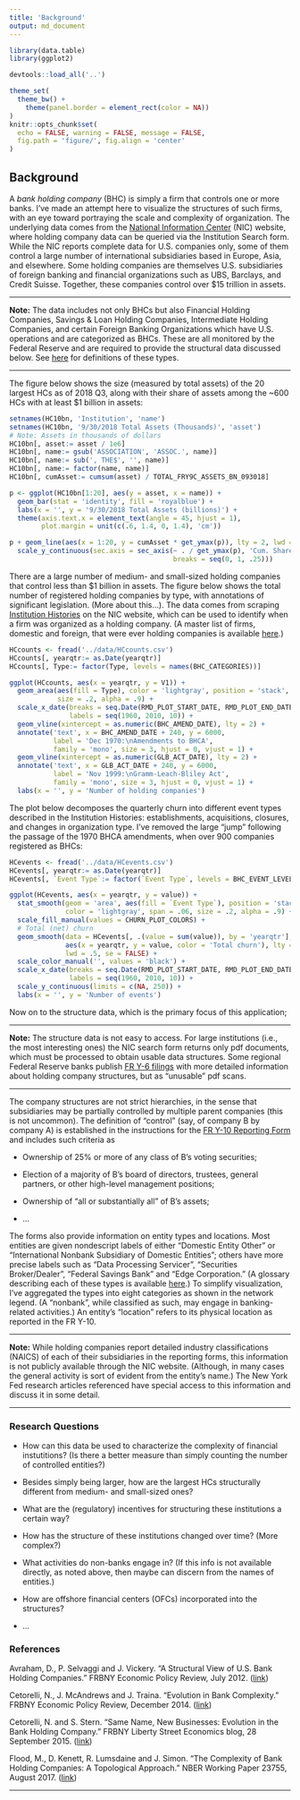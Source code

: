 ```yaml
---
title: 'Background'
output: md_document
---
```

```r
library(data.table)
library(ggplot2)

devtools::load_all('..')

theme_set(
  theme_bw() +
    theme(panel.border = element_rect(color = NA))
)
knitr::opts_chunk$set(
  echo = FALSE, warning = FALSE, message = FALSE,
  fig.path = 'figure/', fig.align = 'center'
)
```

## Background

A _bank holding company_ (BHC) is simply a firm that controls one or more banks. I've made an attempt here to visualize the structures of such firms, with an eye toward portraying the scale and complexity of organization. The underlying data comes from the <a href='https://www.ffiec.gov/nicpubweb/nicweb/nichome.aspx' target='_blank'>National Information Center</a> (NIC) website, where holding company data can be queried via the Institution Search form. While the NIC reports complete data for U.S. companies only, some of them control a large number of international subsidiaries based in Europe, Asia, and elsewhere. Some holding companies are themselves U.S. subsidiaries of foreign banking and financial organizations such as UBS, Barclays, and Credit Suisse. Together, these companies control over $15 trillion in assets.

<hr>

**Note:** The data includes not only BHCs but also Financial Holding Companies, Savings & Loan Holding Companies, Intermediate Holding Companies, and certain Foreign Banking Organizations which have U.S. operations and are categorized as BHCs. These are all monitored by the Federal Reserve and are required to provide the structural data discussed below. See <a href='https://www.ffiec.gov/nicpubweb/content/help/institution%20type%20description.htm' target='_blank'>here</a> for definitions of these types.

<hr>

The figure below shows the size (measured by total assets) of the 20 largest HCs as of 2018 Q3, along with their share of assets among the ~600 HCs with at least $1 billion in assets:

```r
setnames(HC10bn, 'Institution', 'name')
setnames(HC10bn, '9/30/2018 Total Assets (Thousands)', 'asset')
# Note: Assets in thousands of dollars
HC10bn[, asset:= asset / 1e6]
HC10bn[, name:= gsub('ASSOCIATION', 'ASSOC.', name)]
HC10bn[, name:= sub(', THE$', '', name)]
HC10bn[, name:= factor(name, name)]
HC10bn[, cumAsset:= cumsum(asset) / TOTAL_FRY9C_ASSETS_BN_093018]

p <- ggplot(HC10bn[1:20], aes(y = asset, x = name)) +
  geom_bar(stat = 'identity', fill = 'royalblue') +
  labs(x = '', y = '9/30/2018 Total Assets (billions)') +
  theme(axis.text.x = element_text(angle = 45, hjust = 1),
        plot.margin = unit(c(.6, 1.4, 0, 1.4), 'cm'))

p + geom_line(aes(x = 1:20, y = cumAsset * get_ymax(p)), lty = 2, lwd = 1.3, col = 'red') +
  scale_y_continuous(sec.axis = sec_axis(~ . / get_ymax(p), 'Cum. Share of Assets',
                                         breaks = seq(0, 1, .25)))
```

There are a large number of medium- and small-sized holding companies that control less than $1 billion in assets. The figure below shows the total number of registered holding companies by type, with annotations of significant legislation. (More about this...). The data comes from scraping <a href='https://www.ffiec.gov/nicpubweb/nicweb/InstitutionHistory.aspx?parID_RSSD=1021628&parDT_END=99991231' target='_blank'>Institution Histories</a> on the NIC website, which can be used to identify when a firm was organized as a holding company. (A master list of firms, domestic and foreign, that were ever holding companies is available <a href='https://www.chicagofed.org/banking/financial-institution-reports/bhc-name-list' target='_blank'>here</a>.)

```r
HCcounts <- fread('../data/HCcounts.csv')
HCcounts[, yearqtr:= as.Date(yearqtr)]
HCcounts[, Type:= factor(Type, levels = names(BHC_CATEGORIES))]

ggplot(HCcounts, aes(x = yearqtr, y = V1)) +
  geom_area(aes(fill = Type), color = 'lightgray', position = 'stack',
            size = .2, alpha = .9) +
  scale_x_date(breaks = seq.Date(RMD_PLOT_START_DATE, RMD_PLOT_END_DATE, by = '10 years'),
               labels = seq(1960, 2010, 10)) +
  geom_vline(xintercept = as.numeric(BHC_AMEND_DATE), lty = 2) +
  annotate('text', x = BHC_AMEND_DATE + 240, y = 6000,
           label = 'Dec 1970:\nAmendments to BHCA',
           family = 'mono', size = 3, hjust = 0, vjust = 1) +
  geom_vline(xintercept = as.numeric(GLB_ACT_DATE), lty = 2) +
  annotate('text', x = GLB_ACT_DATE + 240, y = 6000,
           label = 'Nov 1999:\nGramm-Leach-Bliley Act',
           family = 'mono', size = 3, hjust = 0, vjust = 1) +
  labs(x = '', y = 'Number of holding companies')
```

The plot below decomposes the quarterly churn into different event types described in the Institution Histories: establishments, acquisitions, closures, and changes in organization type. I've removed the large "jump" following the passage of the 1970 BHCA amendments, when over 900 companies registered as BHCs:

```r
HCevents <- fread('../data/HCevents.csv')
HCevents[, yearqtr:= as.Date(yearqtr)]
HCevents[, `Event Type`:= factor(`Event Type`, levels = BHC_EVENT_LEVELS)]

ggplot(HCevents, aes(x = yearqtr, y = value)) +
  stat_smooth(geom = 'area', aes(fill = `Event Type`), position = 'stack',
              color = 'lightgray', span = .06, size = .2, alpha = .9) +
  scale_fill_manual(values = CHURN_PLOT_COLORS) +
  # Total (net) churn
  geom_smooth(data = HCevents[, .(value = sum(value)), by = 'yearqtr'],
              aes(x = yearqtr, y = value, color = 'Total churn'), lty = 2, span = .06,
              lwd = .5, se = FALSE) +
  scale_color_manual('', values = 'black') +
  scale_x_date(breaks = seq.Date(RMD_PLOT_START_DATE, RMD_PLOT_END_DATE, by = '10 years'),
               labels = seq(1960, 2010, 10)) +
  scale_y_continuous(limits = c(NA, 250)) +
  labs(x = '', y = 'Number of events')
```

Now on to the structure data, which is the primary focus of this application;

<hr>

**Note:** The structure data is not easy to access. For large institutions (i.e., the most interesting ones) the NIC search form returns only pdf documents, which must be processed to obtain usable data structures. Some regional Federal Reserve banks publish <a href='https://www.richmondfed.org/banking/supervision_and_regulation/fry6_reports' target='_blank'>FR Y-6 filings</a> with more detailed information about holding company structures, but as "unusable" pdf scans.

<hr>

The company structures are not strict hierarchies, in the sense that subsidiaries may be partially controlled by multiple parent companies (this is not uncommon). The definition of "control" (say, of company B by company A) is established in the instructions for the <a href='https://www.federalreserve.gov/apps/reportforms/reportdetail.aspx?sOoYJ+5BzDaGhRRQo6EFJQ==' target='_blank'>FR Y-10 Reporting Form</a> and includes such criteria as

* Ownership of 25% or more of any class of B's voting securities;

* Election of a majority of B's board of directors, trustees, general partners, or other high-level management positions;

* Ownership of "all or substantially all" of B's assets;

* ...
	
The forms also provide information on entity types and locations. Most entities are given nondescript labels of either "Domestic Entity Other" or "International Nonbank Subsidiary of Domestic Entities"; others have more precise labels such as "Data Processing Servicer", "Securities Broker/Dealer", "Federal Savings Bank" and "Edge Corporation." (A glossary describing each of these types is available <a href='https://www.ffiec.gov/nicpubweb/content/help/institution%20type%20description.htm' target='_blank'>here</a>.) To simplify visualization, I've aggregated the types into eight categories as shown in the network legend. (A "nonbank", while classified as such, may engage in banking-related activities.) An entity's "location" refers to its physical location as reported in the FR Y-10.

<hr>

**Note:** While holding companies report detailed industry classifications (NAICS) of each of their subsidiaries in the reporting forms, this information is not publicly available through the NIC website. (Although, in many cases the general activity is sort of evident from the entity's name.) The New York Fed research articles referenced have special access to this information and discuss it in some detail.

<hr>

### Research Questions
* How can this data be used to characterize the complexity of financial instutitions? (Is there a better measure than simply counting the number of controlled entities?)

* Besides simply being larger, how are the largest HCs structurally different from medium- and small-sized ones?

* What are the (regulatory) incentives for structuring these institutions a certain way?

* How has the structure of these institutions changed over time? (More complex?)

* What activities do non-banks engage in? (If this info is not available directly, as noted above, then maybe can discern from the names of entities.)

* How are offshore financial centers (OFCs) incorporated into the structures?

* ...


### References
Avraham, D., P. Selvaggi and J. Vickery. "A Structural View of U.S. Bank Holding Companies." FRBNY Economic Policy Review, July 2012. (<a href='https://www.newyorkfed.org/medialibrary/media/research/epr/12v18n2/1207avra.pdf' target='_blank'>link</a>)

Cetorelli, N., J. McAndrews and J. Traina. "Evolution in Bank Complexity." FRBNY Economic Policy Review, December 2014. (<a href='https://www.newyorkfed.org/medialibrary/media/research/epr/2014/1412cet2.pdf' target='_blank'>link</a>)

Cetorelli, N. and S. Stern. "Same Name, New Businesses: Evolution in the Bank Holding Company." FRBNY Liberty Street Economics blog, 28 September 2015. (<a href='http://libertystreeteconomics.newyorkfed.org/2015/09/same-name-new-businesses-evolution-in-the-bank-holding-company.html' target='_blank'>link</a>)

Flood, M., D. Kenett, R. Lumsdaine and J. Simon. "The Complexity of Bank Holding Companies: A Topological Approach." NBER Working Paper 23755, August 2017. (<a href=https://www.nber.org/papers/w23755 target='_blank'>link</a>)

<hr>

